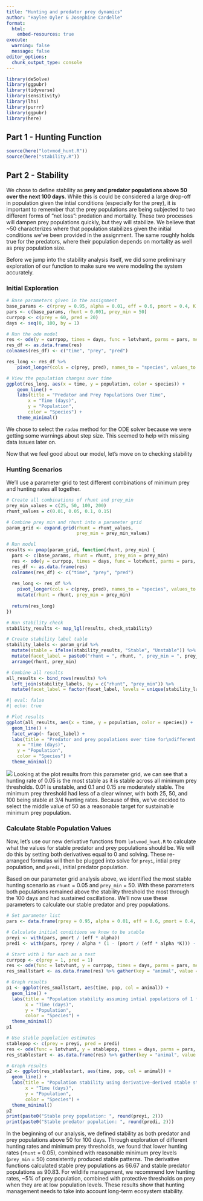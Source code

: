 ```yaml
---
title: "Hunting and predator prey dynamics"
author: "Haylee Oyler & Josephine Cardelle"
format: 
  html:
    embed-resources: true
execute:
  warning: false
  message: false
editor_options: 
  chunk_output_type: console
---
```


```r
library(deSolve)
library(ggpubr)
library(tidyverse)
library(sensitivity)
library(lhs)
library(purrr)
library(ggpubr)
library(here)
```

## Part 1 - Hunting Function

```r
source(here("lotvmod_hunt.R"))
source(here("stability.R"))
```

## Part 2 - Stability

We chose to define stability as **prey and predator populations above 50 over the next 100 days**. While this is could be considered a large drop-off in population given the intial conditions (especially for the prey), it is important to remember that the prey populations are being subjected to two different forms of "net loss": predation and mortality. These two processes will dampen prey populations quickly, but they will stabilize. We believe that ~50 characterizes where that population stabilizes given the initial conditions we've been provided in the assignment. The same roughly holds true for the predators, where their population depends on mortality as well as prey population size.   

Before we jump into the stability analysis itself, we did some preliminary exploration of our function to make sure we were modeling the system accurately. 

### Initial Exploration

```r
# Base parameters given in the assignment
base_params <- c(rprey = 0.95, alpha = 0.01, eff = 0.6, pmort = 0.4, K = 2000)
pars <- c(base_params, rhunt = 0.001, prey_min = 50)
currpop <- c(prey = 60, pred = 20)
days <- seq(0, 100, by = 1)

# Run the ode model
res <- ode(y = currpop, times = days, func = lotvhunt, parms = pars, method = "radau")
res_df <- as.data.frame(res)
colnames(res_df) <- c("time", "prey", "pred")

res_long <- res_df %>%
    pivot_longer(cols = c(prey, pred), names_to = "species", values_to = "population")

# View the population changes over time
ggplot(res_long, aes(x = time, y = population, color = species)) +
    geom_line() +
    labs(title = "Predator and Prey Populations Over Time",
        x = "Time (days)",
        y = "Population",
        color = "Species") +
    theme_minimal()
```

We chose to select the `radau` method for the ODE solver because we were getting some warnings about step size. This seemed to help with missing data issues later on. 

Now that we feel good about our model, let's move on to checking stability 

### Hunting Scenarios

We'll use a parameter grid to test different combinations of minimum prey and hunting rates all together.

```r
# Create all combinations of rhunt and prey_min
prey_min_values = c(25, 50, 100, 200)
rhunt_values = c(0.01, 0.05, 0.1, 0.15)

# Combine prey min and rhunt into a parameter grid
param_grid <- expand.grid(rhunt = rhunt_values, 
                          prey_min = prey_min_values)

# Run model
results <- pmap(param_grid, function(rhunt, prey_min) {
  pars <- c(base_params, rhunt = rhunt, prey_min = prey_min)
  res <- ode(y = currpop, times = days, func = lotvhunt, parms = pars, method = "radau")
  res_df <- as.data.frame(res)
  colnames(res_df) <- c("time", "prey", "pred")
  
  res_long <- res_df %>%
    pivot_longer(cols = c(prey, pred), names_to = "species", values_to = "population") %>%
    mutate(rhunt = rhunt, prey_min = prey_min)
  
  return(res_long)
})

# Run stability check
stability_results <- map_lgl(results, check_stability)

# Create stability label table
stability_labels <- param_grid %>%
  mutate(stable = ifelse(stability_results, "Stable", "Unstable")) %>%
  mutate(facet_label = paste0("rhunt = ", rhunt, ", prey_min = ", prey_min, "\n(", stable, ")")) %>%
  arrange(rhunt, prey_min)  

# Combine all results
all_results <- bind_rows(results) %>%
  left_join(stability_labels, by = c("rhunt", "prey_min")) %>%
  mutate(facet_label = factor(facet_label, levels = unique(stability_labels$facet_label)))
```

```r
#| eval: false
#| echo: true

# Plot results
ggplot(all_results, aes(x = time, y = population, color = species)) +
  geom_line() +
  facet_wrap(~ facet_label) +
  labs(title = "Predator and prey populations over time for\ndifferent hunting rates and mininum prey populations",
    x = "Time (days)",
    y = "Population",
    color = "Species") +
  theme_minimal()
```

![](parameter_grid.png)
Looking at the plot results from this parameter grid, we can see that a hunting rate of 0.05 is the most stable as it is stable across all minimum prey thresholds. 0.01 is unstable, and 0.1 and 0.15 are moderately stable. The minimum prey threshold had less of a clear winner, with both 25, 50, and 100 being stable at 3/4 hunting rates. Because of this, we've decided to select the middle value of 50 as a reasonable target for sustainable minimum prey population. 

### Calculate Stable Population Values

Now, let's use our new derivative functions from `lotvmod_hunt.R` to calculate what the values for stable predator and prey populations should be. We will do this by setting both derivatives equal to 0 and solving. These re-arranged formulas will then be plugged into solve for `preyi`, intial prey population, and `predi`, initial predator population. 

Based on our parameter grid analysis above, we identified the most stable hunting scenario as `rhunt` = 0.05 and `prey_min` = 50. With these parameters both populations remained above the stability threshold the most through the 100 days and had sustained oscillations. We'll now use these parameters to calculate our stable predator and prey populations. 

```r
# Set parameter list
pars <- data.frame(rprey = 0.95, alpha = 0.01, eff = 0.6, pmort = 0.4, K = 2000, rhunt = 0.05, prey_min = 50)

# Calculate initial conditions we know to be stable 
preyi <- with(pars, pmort / (eff * alpha))
predi <- with(pars, rprey / alpha * (1 - (pmort / (eff * alpha *K))) - rhunt / alpha)

# Start with 1 for each as a test
currpop <- c(prey = 1, pred = 1)
res <- ode(func = lotvhunt, y = currpop, times = days, parms = pars, method = "radau")
res_smallstart <- as.data.frame(res) %>% gather(key = "animal", value = "pop", -time)

# Graph results
p1 <- ggplot(res_smallstart, aes(time, pop, col = animal)) +
  geom_line() +
  labs(title = "Population stability assuming intial populations of 1 for predator and prey",
       x = "Time (days)",
       y = "Population",
       color = "Species") +
  theme_minimal()
p1

# Use stable population estimates
stablepop <- c(prey = preyi, pred = predi)
res <- ode(func = lotvhunt, y = stablepop, times = days, parms = pars, method = "radau")
res_stablestart <- as.data.frame(res) %>% gather(key = "animal", value = "pop", -time)

# Graph results
p2 <- ggplot(res_stablestart, aes(time, pop, col = animal)) +
  geom_line() +
  labs(title = "Population stability using derivative-derived stable starting points",
       x = "Time (days)",
       y = "Population",
       color = "Species") +
  theme_minimal()
p2
print(paste0("Stable prey population: ", round(preyi, 2)))
print(paste0("Stable predator population: ", round(predi, 2)))

```

In the beginning of our analysis, we defined stability as both predator and prey populations above 50 for 100 days. Through exploration of different hunting rates and minimum prey thresholds, we found that lower hunting rates (`rhunt` = 0.05), combined with reasonable minimum prey levels (`prey_min` = 50) consistently produced stable patterns. The derivative functions calculated stable prey populations as 66.67 and stable predator populations as 90.83. For wildlife management, we recommend low hunting rates, ~5% of prey population, combined with protective thresholds on prey when they are at low population levels. These results show that hunting management needs to take into account long-term ecosystem stability.

